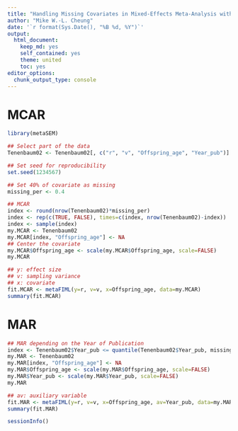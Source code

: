```yaml
---
title: "Handling Missing Covariates in Mixed-Effects Meta-Analysis with Full-Information Maximum Likelihood"
author: "Mike W.-L. Cheung"
date: '`r format(Sys.Date(), "%B %d, %Y")`'
output:
  html_document:
    keep_md: yes
    self_contained: yes
    theme: united
    toc: yes
editor_options: 
  chunk_output_type: console
---
```


# MCAR
```r
library(metaSEM)

## Select part of the data
Tenenbaum02 <- Tenenbaum02[, c("r", "v", "Offspring_age", "Year_pub")]

## Set seed for reproducibility
set.seed(1234567)

## Set 40% of covariate as missing
missing_per <- 0.4

## MCAR
index <- round(nrow(Tenenbaum02)*missing_per)
index <- rep(c(TRUE, FALSE), times=c(index, nrow(Tenenbaum02)-index))
index <- sample(index)
my.MCAR <- Tenenbaum02
my.MCAR[index, "Offspring_age"] <- NA
## Center the covariate
my.MCAR$Offspring_age <- scale(my.MCAR$Offspring_age, scale=FALSE)
my.MCAR

## y: effect size
## v: sampling variance
## x: covariate
fit.MCAR <- metaFIML(y=r, v=v, x=Offspring_age, data=my.MCAR)
summary(fit.MCAR)
```

# MAR
```r
## MAR depending on the Year of Publication
index <- Tenenbaum02$Year_pub <= quantile(Tenenbaum02$Year_pub, missing_per)
my.MAR <- Tenenbaum02
my.MAR[index, "Offspring_age"] <- NA
my.MAR$Offspring_age <- scale(my.MAR$Offspring_age, scale=FALSE)
my.MAR$Year_pub <- scale(my.MAR$Year_pub, scale=FALSE)
my.MAR

## av: auxiliary variable
fit.MAR <- metaFIML(y=r, v=v, x=Offspring_age, av=Year_pub, data=my.MAR)
summary(fit.MAR)

sessionInfo()
```